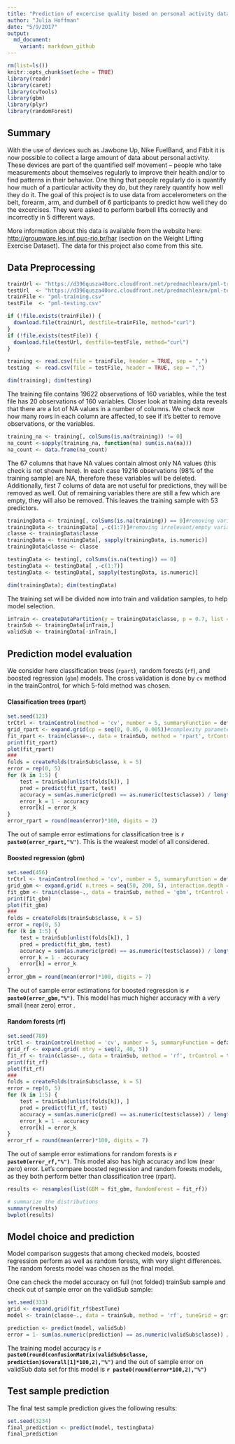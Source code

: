```yaml
---
title: "Prediction of excercise quality based on personal activity data"
author: "Julia Hoffman"
date: "5/9/2017"
output:
  md_document:
    variant: markdown_github
---
```


```r
rm(list=ls())
knitr::opts_chunk$set(echo = TRUE)
library(readr)
library(caret)
library(cvTools)
library(gbm)
library(plyr)
library(randomForest)
```

## Summary

With the use of devices such as Jawbone Up, Nike FuelBand, and Fitbit it is now possible to collect a large amount of data about personal activity. These devices are part of the quantified self movement – people who take measurements about themselves regularly to improve their health and/or to find patterns in their behavior. One thing that people regularly do is quantify how much of a particular activity they do, but they rarely quantify how well they do it. The goal of this project is to use data from accelerometers on the belt, forearm, arm, and dumbell of 6 participants to predict how well they do the excercises. They were asked to perform barbell lifts correctly and incorrectly in 5 different ways. 

More information about this data is available from the website here: <http://groupware.les.inf.puc-rio.br/har> (section on the Weight Lifting Exercise Dataset). The data for this project also come from this site.

## Data Preprocessing

```r
trainUrl <- "https://d396qusza40orc.cloudfront.net/predmachlearn/pml-training.csv"
testUrl  <- "https://d396qusza40orc.cloudfront.net/predmachlearn/pml-testing.csv"
trainFile <- "pml-training.csv"
testFile  <- "pml-testing.csv"

if (!file.exists(trainFile)) {
  download.file(trainUrl, destfile=trainFile, method="curl")
}
if (!file.exists(testFile)) {
  download.file(testUrl, destfile=testFile, method="curl")
}

training <- read.csv(file = trainFile, header = TRUE, sep = ",")
testing  <- read.csv(file = testFile, header = TRUE, sep = ",")

dim(training); dim(testing)
```

The training file contains 19622 observations of 160 variables, while the test 
file has 20 observations of 160 variables.
Closer look at training data reveals that there are a lot of NA values in a 
number of columns. We check now how many rows in each column are affected, to 
see if it's better to remove observations, or the variables.

```r
training_na <- training[, colSums(is.na(training)) != 0]
na_count <-sapply(training_na, function(na) sum(is.na(na)))
na_count <- data.frame(na_count)
```

The 67 columns that have NA values contain almost only NA values (this check is 
not shown here). In each case 19216 observations (98% of the training sample) are NA, therefore these variables will be deleted. Additionally, first 7 colums of data are not useful for predictions, they will be removed as well. Out of remaining variables there are still a few which are empty, they will also be removed. This leaves the training sample with 53 predictors.

```r
trainingData <- training[, colSums(is.na(training)) == 0]#removing variables with NA
trainingData <- trainingData[ ,-c(1:7)]#removing irrelevant/empty variables
classe <- trainingData$classe
trainingData <- trainingData[, sapply(trainingData, is.numeric)]
trainingData$classe <- classe

testingData <- testing[, colSums(is.na(testing)) == 0]
testingData <- testingData[ ,-c(1:7)]
testingData <- testingData[, sapply(testingData, is.numeric)]

dim(trainingData); dim(testingData)
```

The training set will be divided now into train and validation samples, to help
model selection.

```r
inTrain <- createDataPartition(y = trainingData$classe, p = 0.7, list = FALSE)
trainSub <- trainingData[inTrain,]
validSub <- trainingData[-inTrain,]
```

## Prediction model evaluation

We consider here classification trees (`rpart`), random forests (`rf`), and 
boosted regression (`gbm`) models. The cross validation is done by `cv` method 
in the trainControl, for which 5-fold method was chosen.

#### Classification trees (rpart)

```r
set.seed(123)
trCtrl <- trainControl(method = 'cv', number = 5, summaryFunction = defaultSummary)
grid_rpart <- expand.grid(cp = seq(0, 0.05, 0.005))#complexity parameter
fit_rpart <- train(classe~., data = trainSub, method = 'rpart', trControl = trCtrl,tuneGrid = grid_rpart)
print(fit_rpart)
plot(fit_rpart)
###
folds = createFolds(trainSub$classe, k = 5)
error = rep(0, 5)
for (k in 1:5) {
    test = trainSub[unlist(folds[k]), ]
    pred = predict(fit_rpart, test)
    accuracy = sum(as.numeric(pred) == as.numeric(test$classe)) / length(pred)
    error_k = 1 - accuracy
    error[k] = error_k
}
error_rpart = round(mean(error)*100, digits = 2)
```

The out of sample error estimations for classification tree is **`r paste0(error_rpart,"%")`**. This is the weakest model of all considered.

#### Boosted regression (gbm)

```r
set.seed(456)
trCtrl <- trainControl(method = 'cv', number = 5, summaryFunction = defaultSummary)
grid_gbm <- expand.grid( n.trees = seq(50, 200, 5), interaction.depth = c(10), shrinkage = c(0.1), n.minobsinnode = 20)
fit_gbm <- train(classe~., data = trainSub, method = 'gbm', trControl = trCtrl, tuneGrid = grid_gbm, verbose = FALSE)
print(fit_gbm)
plot(fit_gbm)
###
folds = createFolds(trainSub$classe, k = 5)
error = rep(0, 5)
for (k in 1:5) {
    test = trainSub[unlist(folds[k]), ]
    pred = predict(fit_gbm, test)
    accuracy = sum(as.numeric(pred) == as.numeric(test$classe)) / length(pred)
    error_k = 1 - accuracy
    error[k] = error_k
}
error_gbm = round(mean(error)*100, digits = 7)
```

The out of sample error estimations for boosted regression is **`r paste0(error_gbm,"%")`**. This model has much higher accuracy with a very small (near zero) error .

#### Random forests (rf)

```r
set.seed(789)
trCtl <- trainControl(method = 'cv', number = 5, summaryFunction = defaultSummary)
grid_rf <- expand.grid( mtry = seq(2, 40, 5))
fit_rf <- train(classe~., data = trainSub, method = 'rf', trControl = trCtl, tuneGrid = grid_rf, verbose = FALSE)
print(fit_rf)
plot(fit_rf)
###
folds = createFolds(trainSub$classe, k = 5)
error = rep(0, 5)
for (k in 1:5) {
    test = trainSub[unlist(folds[k]), ]
    pred = predict(fit_rf, test)
    accuracy = sum(as.numeric(pred) == as.numeric(test$classe)) / length(pred)
    error_k = 1 - accuracy
    error[k] = error_k
}
error_rf = round(mean(error)*100, digits = 7)
```

The out of sample error estimations for random forests is **`r paste0(error_rf,"%")`**. This model also has high accuracy and low (near zero) error.
Let's compare boosted regression and random forests models, as they both perform 
better than classification tree (rpart).

```r
results <- resamples(list(GBM = fit_gbm, RandomForest = fit_rf))

# summarize the distributions
summary(results)
bwplot(results)
```

## Model choice and prediction

Model comparison suggests that among checked models, boosted regression perform 
as well as random forests, with very slight differences. The random forests model 
was chosen as the final model. 

One can check the model accuracy on full (not folded) trainSub sample and 
check out of sample error on the validSub sample:

```r
set.seed(333)
grid <- expand.grid(fit_rf$bestTune)
model <- train(classe~., data = trainSub, method = 'rf', tuneGrid = grid, verbose = FALSE)

prediction <- predict(model, validSub)
error = 1- sum(as.numeric(prediction) == as.numeric(validSub$classe)) / length(prediction)
```

The training model accuracy is **`r paste0(round(confusionMatrix(validSub$classe, prediction)$overall[1]*100,2),"%")`** and the out of sample error on validSub data set for this model is **`r paste0(round(error*100,2),"%")`**

## Test sample prediction

The final test sample prediction gives the following results:

```r
set.seed(3234)
final_prediction <- predict(model, testingData)
final_prediction
```